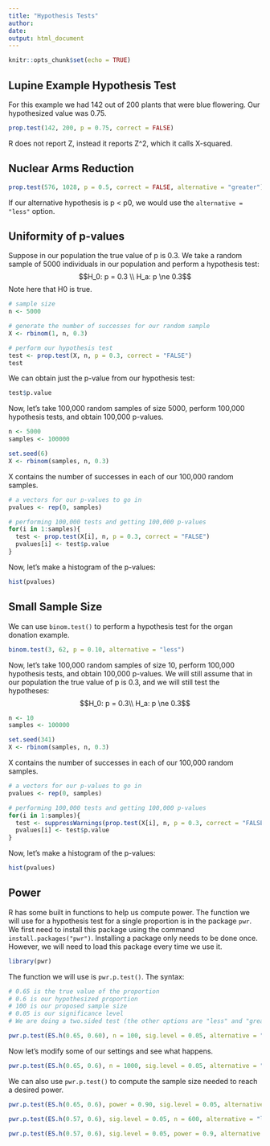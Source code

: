 ```yaml
---
title: "Hypothesis Tests"
author: 
date: 
output: html_document
---
```


```r
knitr::opts_chunk$set(echo = TRUE)
```

## Lupine Example Hypothesis Test

For this example we had 142 out of 200 plants that were blue flowering.  Our hypothesized value was 0.75.

```r
prop.test(142, 200, p = 0.75, correct = FALSE)
```

R does not report Z, instead it reports Z^2, which it calls X-squared.

## Nuclear Arms Reduction

```r
prop.test(576, 1028, p = 0.5, correct = FALSE, alternative = "greater")
```

If our alternative hypothesis is p < p0, we would use the `alternative = "less"` option.

## Uniformity of p-values

Suppose in our population the true value of p is 0.3.  We take a random sample of 5000 individuals in our population and perform a hypothesis test:
$$H_0: p = 0.3 \\ H_a: p \ne 0.3$$
Note here that H0 is true.

```r
# sample size
n <- 5000

# generate the number of successes for our random sample
X <- rbinom(1, n, 0.3)
```

```r
# perform our hypothesis test
test <- prop.test(X, n, p = 0.3, correct = "FALSE")
test
```

We can obtain just the p-value from our hypothesis test:

```r
test$p.value
```

Now, let's take 100,000 random samples of size 5000, perform 100,000 hypothesis tests, and obtain 100,000 p-values.

```r
n <- 5000
samples <- 100000

set.seed(6)
X <- rbinom(samples, n, 0.3)
```

X contains the number of successes in each of our 100,000 random samples.

```r
# a vectors for our p-values to go in
pvalues <- rep(0, samples)    

# performing 100,000 tests and getting 100,000 p-values
for(i in 1:samples){
  test <- prop.test(X[i], n, p = 0.3, correct = "FALSE")
  pvalues[i] <- test$p.value
}
```

Now, let's make a histogram of the p-values:

```r
hist(pvalues)
```

## Small Sample Size

We can use `binom.test()` to perform a hypothesis test for the organ donation example.

```r
binom.test(3, 62, p = 0.10, alternative = "less")
```


Now, let's take 100,000 random samples of size 10, perform 100,000 hypothesis tests, and obtain 100,000 p-values.  We will still assume that in our population the true value of p is 0.3, and we will still test the hypotheses:
$$H_0: p = 0.3\\ H_a: p \ne 0.3$$

```r
n <- 10
samples <- 100000

set.seed(341)
X <- rbinom(samples, n, 0.3)
```

X contains the number of successes in each of our 100,000 random samples.

```r
# a vectors for our p-values to go in
pvalues <- rep(0, samples)    

# performing 100,000 tests and getting 100,000 p-values
for(i in 1:samples){
  test <- suppressWarnings(prop.test(X[i], n, p = 0.3, correct = "FALSE"))
  pvalues[i] <- test$p.value
}
```

Now, let's make a histogram of the p-values:

```r
hist(pvalues)
```

## Power

R has some built in functions to help us compute power.  The function we will use for a hypothesis test for a single proportion is in the package `pwr`.  We first need to install this package using the command `install.packages("pwr")`.  Installing a package only needs to be done once.  However, we will need to load this package every time we use it.

```r
library(pwr)
```

The function we will use is `pwr.p.test()`.  The syntax:

```r
# 0.65 is the true value of the proportion
# 0.6 is our hypothesized proportion
# 100 is our proposed sample size 
# 0.05 is our significance level
# We are doing a two.sided test (the other options are "less" and "greater")

pwr.p.test(ES.h(0.65, 0.60), n = 100, sig.level = 0.05, alternative = "two.sided")
```

Now let's modify some of our settings and see what happens.

```r
pwr.p.test(ES.h(0.65, 0.6), n = 1000, sig.level = 0.05, alternative = "two.sided")
```

We can also use `pwr.p.test()` to compute the sample size needed to reach a desired power.

```r
pwr.p.test(ES.h(0.65, 0.6), power = 0.90, sig.level = 0.05, alternative = "two.sided")
```

```r
pwr.p.test(ES.h(0.57, 0.6), sig.level = 0.05, n = 600, alternative = "less")
```

```r
pwr.p.test(ES.h(0.57, 0.6), sig.level = 0.05, power = 0.9, alternative = "less")
```



